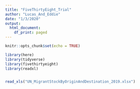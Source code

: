 ```yaml
---
title: "FiveThirtyEight_Trial"
author: "Lucas_And_Eddie"
date: "1/3/2020"
output:
  html_document:
    df_print: paged
---
```


```r
knitr::opts_chunk$set(echo = TRUE)
```

```r
library(here)
library(tidyverse)
library(fivethirtyeight)
library(readxl)
```

```r

```


```r
read_xls("UN_MigrantStockByOriginAndDestination_2019.xlsx")
```